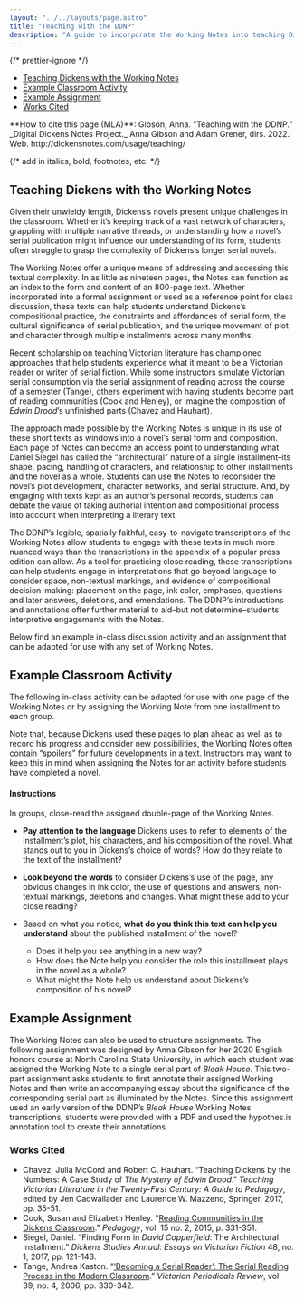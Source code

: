 ```yaml
---
layout: "../../layouts/page.astro"
title: "Teaching with the DDNP"
description: "A guide to incorporate the Working Notes into teaching Dickens’s novels with an example classroom activity and assignment."
---
```



{/* prettier-ignore */}
<TOC>
  - [Teaching Dickens with the Working Notes](#teaching-dickens-with-the-working-notes)
  - [Example Classroom Activity](#example-classroom-activity)
  - [Example Assignment](#example-assignment)
  - [Works Cited](#works-cited)
</TOC>

<HowToCite>
  **How to cite this page (MLA)**: Gibson, Anna. “Teaching with the DDNP.”
  _Digital Dickens Notes Project._ Anna Gibson and Adam Grener, dirs. 2022. Web.
  http://dickensnotes.com/usage/teaching/
</HowToCite>

{/* add in italics, bold, footnotes, etc. */}

## Teaching Dickens with the Working Notes

Given their unwieldy length, Dickens’s novels present unique challenges in the classroom. Whether it’s keeping track of a vast network of characters, grappling with multiple narrative threads, or understanding how a novel’s serial publication might influence our understanding of its form, students often struggle to grasp the complexity of Dickens’s longer serial novels.

The Working Notes offer a unique means of addressing and accessing this textual complexity. In as little as nineteen pages, the Notes can function as an index to the form and content of an 800-page text. Whether incorporated into a formal assignment or used as a reference point for class discussion, these texts can help students understand Dickens’s compositional practice, the constraints and affordances of serial form, the cultural significance of serial publication, and the unique movement of plot and character through multiple installments across many months.

Recent scholarship on teaching Victorian literature has championed approaches that help students experience what it meant to be a Victorian reader or writer of serial fiction. While some instructors simulate Victorian serial consumption via the serial assignment of reading across the course of a semester (Tange), others experiment with having students become part of reading communities (Cook and Henley), or imagine the composition of _Edwin Drood_’s unfinished parts (Chavez and Hauhart).

The approach made possible by the Working Notes is unique in its use of these short texts as windows into a novel’s serial form and composition. Each page of Notes can become an access point to understanding what Daniel Siegel has called the “architectural” nature of a single installment–its shape, pacing, handling of characters, and relationship to other installments and the novel as a whole. Students can use the Notes to reconsider the novel’s plot development, character networks, and serial structure. And, by engaging with texts kept as an author’s personal records, students can debate the value of taking authorial intention and compositional process into account when interpreting a literary text.

The DDNP’s legible, spatially faithful, easy-to-navigate transcriptions of the Working Notes allow students to engage with these texts in much more nuanced ways than the transcriptions in the appendix of a popular press edition can allow. As a tool for practicing close reading, these transcriptions can help students engage in interpretations that go beyond language to consider space, non-textual markings, and evidence of compositional decision-making: placement on the page, ink color, emphases, questions and later answers, deletions, and emendations. The DDNP’s introductions and annotations offer further material to aid–but not determine–students’ interpretive engagements with the Notes.

Below find an example in-class discussion activity and an assignment that can be adapted for use with any set of Working Notes.

## Example Classroom Activity

The following in-class activity can be adapted for use with one page of the Working Notes or by assigning the Working Note from one installment to each group.

Note that, because Dickens used these pages to plan ahead as well as to record his progress and consider new possibilities, the Working Notes often contain “spoilers” for future developments in a text. Instructors may want to keep this in mind when assigning the Notes for an activity before students have completed a novel.

#### Instructions

In groups, close-read the assigned double-page of the Working Notes.

- **Pay attention to the language** Dickens uses to refer to elements of the installment’s plot, his characters, and his composition of the novel. What stands out to you in Dickens’s choice of words? How do they relate to the text of the installment?

- **Look beyond the words** to consider Dickens’s use of the page, any obvious changes in ink color, the use of questions and answers, non-textual markings, deletions and changes. What might these add to your close reading?

- Based on what you notice, **what do you think this text can help you understand** about the published installment of the novel?
  - Does it help you see anything in a new way?
  - How does the Note help you consider the role this installment plays in the novel as a whole?
  - What might the Note help us understand about Dickens’s composition of his novel?

## Example Assignment

The Working Notes can also be used to structure assignments. The following assignment was designed by Anna Gibson for her 2020 English honors course at North Carolina State University, in which each student was assigned the Working Note to a single serial part of _Bleak House_. This two-part assignment asks students to first annotate their assigned Working Notes and then write an accompanying essay about the significance of the corresponding serial part as illuminated by the Notes. Since this assignment used an early version of the DDNP’s _Bleak House_ Working Notes transcriptions, students were provided with a PDF and used the hypothes.is annotation tool to create their annotations.

<a href="/pdfs/DDNP-Anna-Gibson-Bleak-House-Working-Notes-Annotations-and-Essay.pdf">
  <ImageWithCaption
    src="/images/user_guide/Assignment_Image.webp"
    alt="Bleak House Working Notes Annotations and Essay Assignment PDF"
    caption="Link to Bleak House Working Notes Annotations and Essay Assignment PDF"
  />
</a>

### Works Cited

- Chavez, Julia McCord and Robert C. Hauhart. “Teaching Dickens by the Numbers: A Case Study of _The Mystery of Edwin Drood_.” _Teaching Victorian Literature in the Twenty-First Century: A Guide to Pedagogy_, edited by Jen Cadwallader and Laurence W. Mazzeno, Springer, 2017, pp. 35-51.
- Cook, Susan and Elizabeth Henley. "[Reading Communities in the Dickens Classroom](https://doi.org/10.1215/15314200-2845065)." _Pedagogy_, vol. 15 no. 2, 2015, p. 331-351.
- Siegel, Daniel. “Finding Form in _David Copperfield_: The Architectural Installment.” _Dickens Studies Annual: Essays on Victorian Fiction_ 48, no. 1, 2017, pp. 121-143.
- Tange, Andrea Kaston. “[‘Becoming a Serial Reader’: The Serial Reading Process in the Modern Classroom](https://doi.org/10.1353/vpr.2007.0013).” _Victorian Periodicals Review_, vol. 39, no. 4, 2006, pp. 330-342.
